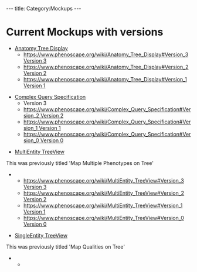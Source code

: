 ---
title: Category:Mockups
---

= Current Mockups with versions =

* [[Anatomy Tree Display]]
** [[https://www.phenoscape.org/wiki/Anatomy_Tree_Display#Version_3 Version 3]]
** [[https://www.phenoscape.org/wiki/Anatomy_Tree_Display#Version_2 Version 2]]
** [[https://www.phenoscape.org/wiki/Anatomy_Tree_Display#Version_1 Version 1]]


* [[Complex Query Specification]]
** Version 3
** [[https://www.phenoscape.org/wiki/Complex_Query_Specification#Version_2  Version 2]]
** [[https://www.phenoscape.org/wiki/Complex_Query_Specification#Version_1  Version 1]]
** [[https://www.phenoscape.org/wiki/Complex_Query_Specification#Version_0  Version 0]]


*[[MultiEntity TreeView]]
This was previously titled 'Map Multiple Phenotypes on Tree'
**[[https://www.phenoscape.org/wiki/MultiEntity_TreeView#Version_3 Version 3]]
**[[https://www.phenoscape.org/wiki/MultiEntity_TreeView#Version_2 Version 2]]
**[[https://www.phenoscape.org/wiki/MultiEntity_TreeView#Version_1 Version 1]]
**[[https://www.phenoscape.org/wiki/MultiEntity_TreeView#Version_0 Version 0]]




*[[SingleEntity TreeView]]
This was previously titled 'Map Qualities on Tree'
**